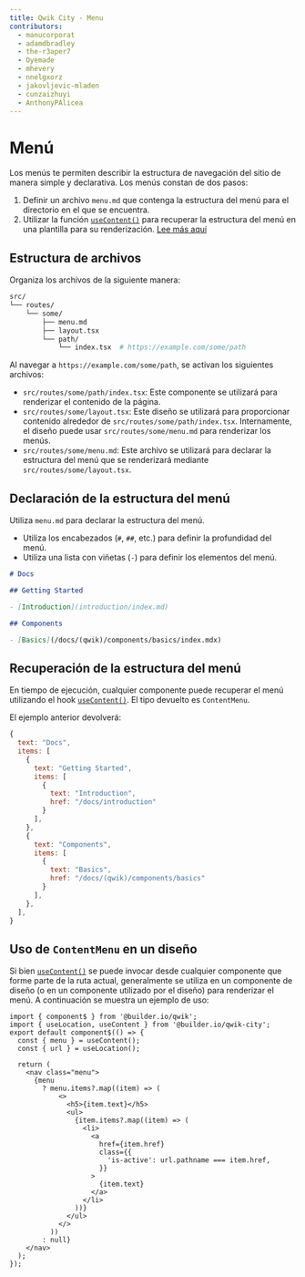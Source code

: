 ```yaml
---
title: Qwik City - Menu
contributors:
  - manucorporat
  - adamdbradley
  - the-r3aper7
  - Oyemade
  - mhevery
  - nnelgxorz
  - jakovljevic-mladen
  - cunzaizhuyi
  - AnthonyPAlicea
---
```


# Menú

Los menús te permiten describir la estructura de navegación del sitio de manera simple y declarativa. Los menús constan de dos pasos:

1. Definir un archivo `menu.md` que contenga la estructura del menú para el directorio en el que se encuentra.
2. Utilizar la función [`useContent()`](/docs/(qwikcity)/api/index.mdx#usecontent) para recuperar la estructura del menú en una plantilla para su renderización. [Lee más aquí](/docs/(qwikcity)/api/index.mdx#usecontent)

## Estructura de archivos

Organiza los archivos de la siguiente manera:

```bash
src/
└── routes/
    └── some/
        ├── menu.md
        ├── layout.tsx
        └── path/
            └── index.tsx  # https://example.com/some/path
```

Al navegar a `https://example.com/some/path`, se activan los siguientes archivos:

- `src/routes/some/path/index.tsx`: Este componente se utilizará para renderizar el contenido de la página.
- `src/routes/some/layout.tsx`: Este diseño se utilizará para proporcionar contenido alrededor de `src/routes/some/path/index.tsx`. Internamente, el diseño puede usar `src/routes/some/menu.md` para renderizar los menús.
- `src/routes/some/menu.md`: Este archivo se utilizará para declarar la estructura del menú que se renderizará mediante `src/routes/some/layout.tsx`.

## Declaración de la estructura del menú

Utiliza `menu.md` para declarar la estructura del menú.

- Utiliza los encabezados (`#`, `##`, etc.) para definir la profundidad del menú.
- Utiliza una lista con viñetas (`-`) para definir los elementos del menú.

```markdown title="src/route/some/menu.md"
# Docs

## Getting Started

- [Introduction](introduction/index.md)

## Components

- [Basics](/docs/(qwik)/components/basics/index.mdx)
```

## Recuperación de la estructura del menú

En tiempo de ejecución, cualquier componente puede recuperar el menú utilizando el hook [`useContent()`](/docs/(qwikcity)/api/index.mdx#usecontent). El tipo devuelto es `ContentMenu`.

El ejemplo anterior devolverá:

```javascript
{
  text: "Docs",
  items: [
    {
      text: "Getting Started",
      items: [
        {
          text: "Introduction",
          href: "/docs/introduction"
        }
      ],
    },
    {
      text: "Components",
      items: [
        {
          text: "Basics",
          href: "/docs/(qwik)/components/basics"
        }
      ],
    },
  ],
}
```

## Uso de `ContentMenu` en un diseño

Si bien [`useContent()`](/docs/(qwikcity)/api/index.mdx#usecontent) se puede invocar desde cualquier componente que forme parte de la ruta actual, generalmente se utiliza en un componente de diseño (o en un componente utilizado por el diseño) para renderizar el menú. A continuación se muestra un ejemplo de uso:

```tsx
import { component$ } from '@builder.io/qwik';
import { useLocation, useContent } from '@builder.io/qwik-city';
export default component$(() => {
  const { menu } = useContent();
  const { url } = useLocation();

  return (
    <nav class="menu">
      {menu
        ? menu.items?.map((item) => (
            <>
              <h5>{item.text}</h5>
              <ul>
                {item.items?.map((item) => (
                  <li>
                    <a
                      href={item.href}
                      class={{
                        'is-active': url.pathname === item.href,
                      }}
                    >
                      {item.text}
                    </a>
                  </li>
                ))}
              </ul>
            </>
          ))
        : null}
    </nav>
  );
});
```

